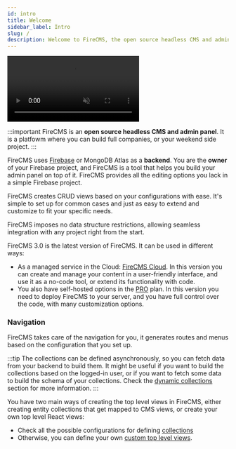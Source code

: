```yaml
---
id: intro
title: Welcome
sidebar_label: Intro
slug: /
description: Welcome to FireCMS, the open source headless CMS and admin panel expertly crafted to empower developers. Built on Firebase, FireCMS guarantees full ownership of your project with an intuitive toolkit that streamlines the creation of your custom admin panel. Dive into FireCMS Cloud, the hosted version that offers a fully managed service, allowing you to create and manage your content in a user-friendly interface without writing a single line of code. Even in its hosted format, FireCMS remains flexible, granting you the freedom to upload your own code for bespoke properties, views, and more. From collection editing to user and role management, FireCMS is your all-in-one solution for a scalable and maintenance-free CMS experience, perfectly tailored to your Firestore project. Get started with FireCMS today and unlock the potential to elevate your content management to new heights.
---
```



<video class="intro_video" loop autoPlay muted>
    <source src="/img/full_screen_dark.mp4" type="video/mp4"/>
</video>

:::important FireCMS is an **open source headless CMS and admin panel**. It is a platfowm where you can build full companies, or your weekend side project.
:::


FireCMS uses [Firebase](https://firebase.google.com/) or MongoDB Atlas as a **backend**. You are
the **owner** of your Firebase project, and FireCMS is a tool that helps you build your
admin panel on top of it. FireCMS provides all the editing options you lack in a simple Firebase project.

FireCMS creates CRUD views based on your configurations with ease. It's simple to set up for common cases and just
as easy to extend and customize to fit your specific needs.

FireCMS imposes no data structure restrictions, allowing seamless integration with any project right from the start.

FireCMS 3.0 is the latest version of FireCMS.
It can be used in different ways:
- As a managed service in the Cloud: [FireCMS Cloud](https://app.firecms.co). In this version you can create and manage
your content in a user-friendly interface, and use it as a no-code tool, or extend its functionality with code.
- You also have self-hosted options in the [PRO](./docs/pro) plan. In this version you need to deploy FireCMS to your server,
and you have full control over the code, with many customization options.



### Navigation

FireCMS takes care of the navigation for you, it generates routes and menus based
on the configuration that you set up.

:::tip
The collections can be defined asynchronously, so you can fetch data from your backend
to build them.
It might be useful if you want to build the collections based on the logged-in user,
or if you want to fetch some data to build the schema of your collections.
Check the [dynamic collections](./collections/dynamic_collections.md) section for more information.
:::

You have two main ways of creating the top level views in FireCMS, either creating entity
collections that get mapped to CMS views, or create your own top level React views:
- Check all the possible configurations for defining [collections](./collections/collections.md)
- Otherwise, you can define your own [custom top level views](./custom_top_level_views.mdx).




